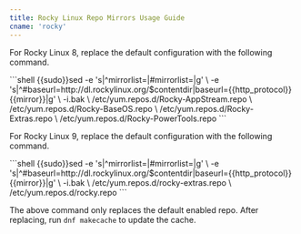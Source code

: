 ```yaml
---
title: Rocky Linux Repo Mirrors Usage Guide
cname: 'rocky'
---
```


For Rocky Linux 8, replace the default configuration with the following command.

<CodeBlock>
```shell
{{sudo}}sed -e 's|^mirrorlist=|#mirrorlist=|g' \
         -e 's|^#baseurl=http://dl.rockylinux.org/$contentdir|baseurl={{http_protocol}}{{mirror}}|g' \
         -i.bak \
         /etc/yum.repos.d/Rocky-AppStream.repo \
         /etc/yum.repos.d/Rocky-BaseOS.repo \
         /etc/yum.repos.d/Rocky-Extras.repo \
         /etc/yum.repos.d/Rocky-PowerTools.repo
```
</CodeBlock>

For Rocky Linux 9, replace the default configuration with the following command.

<CodeBlock>
```shell
{{sudo}}sed -e 's|^mirrorlist=|#mirrorlist=|g' \
         -e 's|^#baseurl=http://dl.rockylinux.org/$contentdir|baseurl={{http_protocol}}{{mirror}}|g' \
         -i.bak \
         /etc/yum.repos.d/rocky-extras.repo \
         /etc/yum.repos.d/rocky.repo
```
</CodeBlock>

The above command only replaces the default enabled repo. After replacing, run `dnf makecache` to update the cache.
